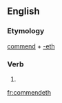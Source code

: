 ==English==

===Etymology===
[[commend]] + [[-eth]]

===Verb===
{{en-verb form}}

# {{en-archaic third-person singular of|commend}}

[[fr:commendeth]]